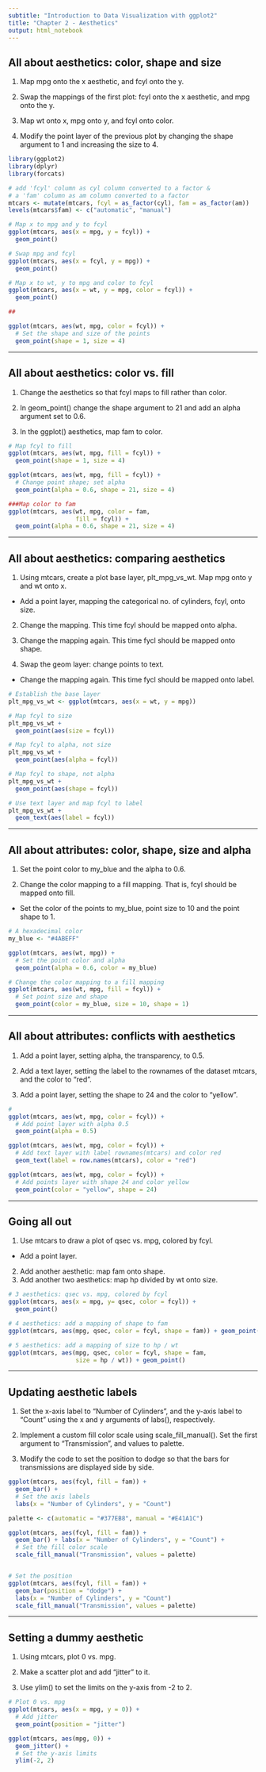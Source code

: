 ```yaml
---
subtitle: "Introduction to Data Visualization with ggplot2"
title: "Chapter 2 - Aesthetics"
output: html_notebook
---
```

  
## All about aesthetics: color, shape and size  

1. Map mpg onto the x aesthetic, and fcyl onto the y.  

2. Swap the mappings of the first plot: fcyl onto the x aesthetic, and mpg onto the y.  

3. Map wt onto x, mpg onto y, and fcyl onto color.  

4. Modify the point layer of the previous plot by changing the shape argument to 1 and increasing the size to 4.  

```r
library(ggplot2)
library(dplyr)
library(forcats)

# add 'fcyl' column as cyl column converted to a factor &
# a 'fam' column as am column converted to a factor
mtcars <- mutate(mtcars, fcyl = as_factor(cyl), fam = as_factor(am))
levels(mtcars$fam) <- c("automatic", "manual")

# Map x to mpg and y to fcyl
ggplot(mtcars, aes(x = mpg, y = fcyl)) +
  geom_point()

# Swap mpg and fcyl
ggplot(mtcars, aes(x = fcyl, y = mpg)) +
  geom_point()

# Map x to wt, y to mpg and color to fcyl
ggplot(mtcars, aes(x = wt, y = mpg, color = fcyl)) +
  geom_point()

##

ggplot(mtcars, aes(wt, mpg, color = fcyl)) +
  # Set the shape and size of the points
  geom_point(shape = 1, size = 4)

```
  
***  

## All about aesthetics: color vs. fill  


1. Change the aesthetics so that fcyl maps to fill rather than color.  

2. In geom_point() change the shape argument to 21 and add an alpha argument set to 0.6.  

3. In the ggplot() aesthetics, map fam to color.  


```r
# Map fcyl to fill
ggplot(mtcars, aes(wt, mpg, fill = fcyl)) +
  geom_point(shape = 1, size = 4)

ggplot(mtcars, aes(wt, mpg, fill = fcyl)) +
  # Change point shape; set alpha
  geom_point(alpha = 0.6, shape = 21, size = 4)

###Map color to fam
ggplot(mtcars, aes(wt, mpg, color = fam, 
                   fill = fcyl)) +
  geom_point(alpha = 0.6, shape = 21, size = 4)
```

***  

## All about aesthetics: comparing aesthetics  


1. Using mtcars, create a plot base layer, plt_mpg_vs_wt. Map mpg onto y and wt onto x.  
+ Add a point layer, mapping the categorical no. of cylinders, fcyl, onto size.

2. Change the mapping. This time fcyl should be mapped onto alpha.  

3. Change the mapping again. This time fycl should be mapped onto shape.  

4. Swap the geom layer: change points to text.  
+ Change the mapping again. This time fycl should be mapped onto label.  

```r
# Establish the base layer
plt_mpg_vs_wt <- ggplot(mtcars, aes(x = wt, y = mpg))

# Map fcyl to size
plt_mpg_vs_wt +
  geom_point(aes(size = fcyl))

# Map fcyl to alpha, not size
plt_mpg_vs_wt +
  geom_point(aes(alpha = fcyl))

# Map fcyl to shape, not alpha
plt_mpg_vs_wt +
  geom_point(aes(shape = fcyl))

# Use text layer and map fcyl to label
plt_mpg_vs_wt +
  geom_text(aes(label = fcyl))
```

***  

## All about attributes: color, shape, size and alpha  

1. Set the point color to my_blue and the alpha to 0.6.  

2. Change the color mapping to a fill mapping. That is, fcyl should be mapped onto fill.  
+ Set the color of the points to my_blue, point size to 10 and the point shape to 1.  


```r
# A hexadecimal color
my_blue <- "#4ABEFF"

ggplot(mtcars, aes(wt, mpg)) +
  # Set the point color and alpha
  geom_point(alpha = 0.6, color = my_blue)

# Change the color mapping to a fill mapping
ggplot(mtcars, aes(wt, mpg, fill = fcyl)) +
  # Set point size and shape
  geom_point(color = my_blue, size = 10, shape = 1)
```

***  

## All about attributes: conflicts with aesthetics  

1. Add a point layer, setting alpha, the transparency, to 0.5.  

2. Add a text layer, setting the label to the rownames of the dataset mtcars, and the color to "red".  

3. Add a point layer, setting the shape to 24 and the color to "yellow".  


```r
#
ggplot(mtcars, aes(wt, mpg, color = fcyl)) +
  # Add point layer with alpha 0.5
  geom_point(alpha = 0.5)

ggplot(mtcars, aes(wt, mpg, color = fcyl)) +
  # Add text layer with label rownames(mtcars) and color red
  geom_text(label = row.names(mtcars), color = "red")

ggplot(mtcars, aes(wt, mpg, color = fcyl)) +
  # Add points layer with shape 24 and color yellow
  geom_point(color = "yellow", shape = 24)
```

***  

## Going all out  


1. Use mtcars to draw a plot of qsec vs. mpg, colored by fcyl.  
+ Add a point layer.  
2. Add another aesthetic: map fam onto shape.  
3. Add another two aesthetics: map hp divided by wt onto size.  

```r
# 3 aesthetics: qsec vs. mpg, colored by fcyl
ggplot(mtcars, aes(x = mpg, y= qsec, color = fcyl)) +
  geom_point()

# 4 aesthetics: add a mapping of shape to fam 
ggplot(mtcars, aes(mpg, qsec, color = fcyl, shape = fam)) + geom_point()

# 5 aesthetics: add a mapping of size to hp / wt
ggplot(mtcars, aes(mpg, qsec, color = fcyl, shape = fam, 
                   size = hp / wt)) + geom_point()

```

***  

## Updating aesthetic labels  


1. Set the x-axis label to "Number of Cylinders", and the y-axis label to "Count" using the x and y arguments of labs(), respectively.  

2. Implement a custom fill color scale using scale_fill_manual(). Set the first argument to "Transmission", and values to palette.  

3. Modify the code to set the position to dodge so that the bars for transmissions are displayed side by side.  


```r
ggplot(mtcars, aes(fcyl, fill = fam)) +
  geom_bar() +
  # Set the axis labels
  labs(x = "Number of Cylinders", y = "Count")

palette <- c(automatic = "#377EB8", manual = "#E41A1C")

ggplot(mtcars, aes(fcyl, fill = fam)) +
  geom_bar() + labs(x = "Number of Cylinders", y = "Count") +
  # Set the fill color scale
  scale_fill_manual("Transmission", values = palette)


# Set the position
ggplot(mtcars, aes(fcyl, fill = fam)) +
  geom_bar(position = "dodge") +
  labs(x = "Number of Cylinders", y = "Count")
  scale_fill_manual("Transmission", values = palette)
```

***  

## Setting a dummy aesthetic  


1. Using mtcars, plot 0 vs. mpg.  
2. Make a scatter plot and add "jitter" to it.  

3. Use ylim() to set the limits on the y-axis from -2 to 2.  

```r
# Plot 0 vs. mpg
ggplot(mtcars, aes(x = mpg, y = 0)) +
  # Add jitter 
  geom_point(position = "jitter")

ggplot(mtcars, aes(mpg, 0)) +
  geom_jitter() +
  # Set the y-axis limits
  ylim(-2, 2)
```

